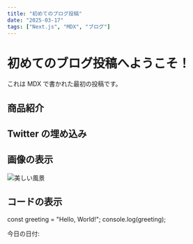 ```yaml
---
title: "初めてのブログ投稿"
date: "2025-03-17"
tags: ["Next.js", "MDX", "ブログ"]
---
```


# 初めてのブログ投稿へようこそ！

これは MDX で書かれた最初の投稿です。

## 商品紹介

<AffiliateLink
  title="おすすめの商品"
  imageUrl="/images/product.jpg"
  amazonUrl="https://amazon.co.jp/product/12345"
  rakutenUrl="https://rakuten.co.jp/product/12345"
/>

## Twitter の埋め込み

<Tweet id="1234567890" />

## 画像の表示

![美しい風景](/images/landscape.jpg)

## コードの表示

const greeting = "Hello, World!";
console.log(greeting);

今日の日付: <Date dateString="2025-03-17" />
